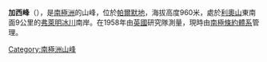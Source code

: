 {{coord|69|32|S|66|48|W|source:GNIS|display=title}}

'''加西峰'''（{{lang-en|Garcie Peaks}}），是[[南極洲|南極洲]]的山峰，位於[[帕爾默地|帕爾默地]]，海拔高度960米，處於[[利奧山|利奧山]]東南面9公里的[[弗萊明冰川|弗萊明冰川]]南岸。在1958年由[[英國|英國]]研究隊測量，現時由[[南極條約體系|南極條約體系]]管理。

{{Antarctica-geo-stub}}
[[Category:南極洲山峰|Category:南極洲山峰]]